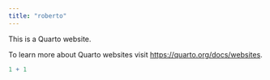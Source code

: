 ```yaml
---
title: "roberto"
---
```


This is a Quarto website.

To learn more about Quarto websites visit <https://quarto.org/docs/websites>.

```r
1 + 1
```
